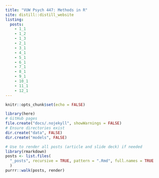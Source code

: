```yaml
---
title: "VUW Psych 447: Methods in R"
site: distill::distill_website
listing: 
  posts:
    - 1_1
    - 1_2
    - 1_3
    - 2_1
    - 3_1
    - 4_1
    - 5_1
    - 6_1
    - 7_1
    - 8_1
    - 9_1
    - 10_1
    - 11_1
    - 12_1
---
```


```r
knitr::opts_chunk$set(echo = FALSE)
```

```r
library(here)
# GitHub pages
file.create("docs/.nojekyll", showWarnings = FALSE)
# Ensure directories exist
dir.create("data", FALSE)
dir.create("models", FALSE)
```

```r
# Use to render all posts (article and slide deck) if needed
library(rmarkdown)
posts <- list.files(
  "_posts", recursive = TRUE, pattern = ".Rmd", full.names = TRUE
  )
purrr::walk(posts, render)
```

